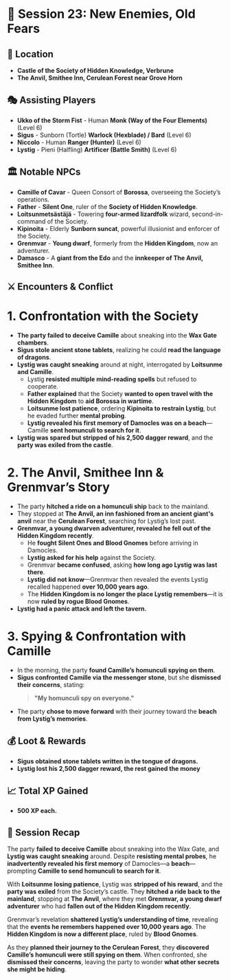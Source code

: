 # 📜 **Session 23: New Enemies, Old Fears**

## 📍 **Location**

- **Castle of the Society of Hidden Knowledge, Verbrune**
- **The Anvil, Smithee Inn, Cerulean Forest near Grove Horn**

## 🎭 **Assisting Players**

- **Ukko of the Storm Fist** - Human **Monk (Way of the Four Elements)** (Level 6)
- **Sigus** - Sunborn (Tortle) **Warlock (Hexblade) / Bard** (Level 6)
- **Niccolo** - Human **Ranger (Hunter)** (Level 6)
- **Lystig** - Pieni (Halfling) **Artificer (Battle Smith)** (Level 6)

## 🏛 **Notable NPCs**

- **Camille of Cavar** - Queen Consort of **Borossa**, overseeing the Society’s operations.
- **Father** - **Silent One**, ruler of the **Society of Hidden Knowledge**.
- **Loitsunmetsästäjä** - Towering **four-armed lizardfolk** wizard, second-in-command of the Society.
- **Kipinoita** - Elderly **Sunborn suncat**, powerful illusionist and enforcer of the Society.
- **Grenmvar** - **Young dwarf**, formerly from the **Hidden Kingdom**, now an adventurer.
- **Damasco** - A **giant from the Edo** and the **innkeeper of The Anvil, Smithee Inn**.

## ⚔ **Encounters & Conflict**

# **1. Confrontation with the Society**

- **The party failed to deceive Camille** about sneaking into the **Wax Gate chambers**.
- **Sigus stole ancient stone tablets**, realizing he could **read the language of dragons**.
- **Lystig was caught sneaking** around at night, interrogated by **Loitsunme and Camille**.
  - Lystig **resisted multiple mind-reading spells** but refused to cooperate.
  - **Father explained** that the Society **wanted to open travel with the Hidden Kingdom** to **aid Borossa in wartime**.
  - **Loitsunme lost patience**, ordering **Kipinoita to restrain Lystig**, but he evaded further **mental probing**.
  - **Lystig revealed his first memory of Damocles was on a beach**—Camille **sent homunculi to search for it**.
- **Lystig was spared but stripped of his 2,500 dagger reward**, and the **party was exiled from the castle**.

# **2. The Anvil, Smithee Inn & Grenmvar’s Story**

- The party **hitched a ride on a homunculi ship** back to the mainland.
- They stopped at **The Anvil, an inn fashioned from an ancient giant's anvil** near the **Cerulean Forest**, searching for Lystig’s lost past.
- **Grenmvar, a young dwarven adventurer, revealed he fell out of the Hidden Kingdom recently**.
  - He **fought Silent Ones and Blood Gnomes** before arriving in Damocles.
  - **Lystig asked for his help** against the Society.
  - Grenmvar **became confused**, asking **how long ago Lystig was last there**.
  - **Lystig did not know**—Grenmvar then revealed the events Lystig recalled happened **over 10,000 years ago**.
  - The **Hidden Kingdom is no longer the place Lystig remembers**—it is now **ruled by rogue Blood Gnomes**.
- **Lystig had a panic attack and left the tavern.**

# **3. Spying & Confrontation with Camille**

- In the morning, the party **found Camille’s homunculi spying on them**.
- **Sigus confronted Camille via the messenger stone**, but she **dismissed their concerns**, stating:
  > **"My homunculi spy on everyone."**
- The party **chose to move forward** with their journey toward the **beach from Lystig’s memories**.

## 💰 **Loot & Rewards**

- **Sigus obtained stone tablets written in the tongue of dragons.**
- **Lystig lost his 2,500 dagger reward, the rest gained the money**

## 📈 **Total XP Gained**

- **500 XP each.**

## 📖 **Session Recap**

The party **failed to deceive Camille** about sneaking into the Wax Gate, and **Lystig was caught sneaking** around. Despite **resisting mental probes**, he **inadvertently revealed his first memory** of Damocles—a **beach**—prompting **Camille to send homunculi to search for it**.

With **Loitsunme losing patience**, Lystig was **stripped of his reward**, and the **party was exiled** from the Society’s castle. They **hitched a ride back to the mainland**, stopping at **The Anvil**, where they met **Grenmvar, a young dwarf adventurer** who had **fallen out of the Hidden Kingdom recently**.

Grenmvar’s revelation **shattered Lystig’s understanding of time**, revealing that the **events he remembers happened over 10,000 years ago**. The **Hidden Kingdom is now a different place**, ruled by **Blood Gnomes**.

As they **planned their journey to the Cerulean Forest**, they **discovered Camille’s homunculi were still spying on them**. When confronted, she **dismissed their concerns**, leaving the party to wonder **what other secrets she might be hiding**.
